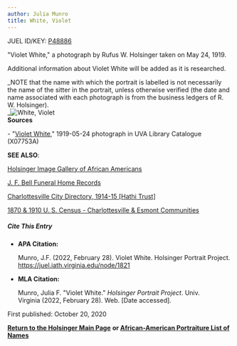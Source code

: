 ```yaml
---
author: Julia Munro
title: White, Violet
---
```

JUEL ID/KEY: [P48886](http://juel.iath.virginia.edu/public_person?person=48886 "P48886")

"Violet White," a photograph by Rufus W. Holsinger taken on May 24, 1919.  

Additional information about Violet White will be added as it is researched.

_NOTE that the name with which the portrait is labelled is not necessarily the name of the sitter in the portrait, unless otherwise verified (the date and name associated with each photograph is from the business ledgers of R. W. Holsinger).  
_![White, Violet](https://iiif.lib.virginia.edu/iiif/uva-lib:1050849/full/778,561/0/default.jpg "White, Violet")   
**Sources**

\- "[Violet White](https://search.lib.virginia.edu/sources/images/items/uva-lib:1050849 "White, Violet")," 1919-05-24 photograph in UVA Library Catalogue (X07753A) 

**SEE ALSO**:

[Holsinger Image Gallery of African Americans](http://rwholsingerphotos.org/images.php "Holsinger Image Gallery of African Americans")

[J. F. Bell Funeral Home Records](http://www2.vcdh.virginia.edu/afam/raceandplace/perl_scripts/funeral_search.html "J. F. Bell Funeral Home Database")

[Charlottesville City Directory, 1914-15 \[Hathi Trust\]](https://catalog.hathitrust.org/Record/101954103 "Charlottesville City Directory, 1914-15") 

[1870 & 1910 U. S. Census - Charlottesville & Esmont Communities](http://www2.vcdh.virginia.edu/afam/raceandplace/census/search_both.html "1870 & 1910 U. S. Census: Charlottesville and Esmont Communities")

##### **Cite This Entry**

*   **APA Citation:**
    
    Munro, J.F. (2022, February 28). Violet White. Holsinger Portrait Project. https://juel.iath.virginia.edu/node/1821
    
*   **MLA Citation:**
    
    Munro, Julia F. "Violet White." _Holsinger Portrait Project_. Univ. Virginia (2022, February 28). Web. \[Date accessed\].
    

First published: October 20, 2020

[**Return to the Holsinger Main Page**](http://juel.iath.virginia.edu/node/980) **or [African-American Portraiture List of Names](http://juel.iath.virginia.edu/node/996)**